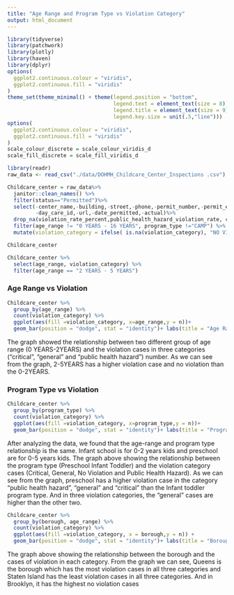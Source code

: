 ```yaml
---
title: "Age Range and Program Type vs Violation Category"
output: html_document
---
```


```r
library(tidyverse)
library(patchwork)
library(plotly)
library(haven)
library(dplyr)
options(
  ggplot2.continuous.colour = "viridis",
  ggplot2.continuous.fill = "viridis"
)
theme_set(theme_minimal() + theme(legend.position = "bottom",
                                  legend.text = element_text(size = 8),
                                  legend.title = element_text(size = 9),
                                  legend.key.size = unit(.5,"line")))
options(
  ggplot2.continuous.colour = "viridis",
  ggplot2.continuous.fill = "viridis"
)
scale_colour_discrete = scale_colour_viridis_d
scale_fill_discrete = scale_fill_viridis_d
```

```r
library(readr)
raw_data <- read_csv("./data/DOHMH_Childcare_Center_Inspections .csv")
```


```r
Childcare_center = raw_data%>%
  janitor::clean_names() %>%
  filter(status=="Permitted")%>%
  select(-center_name,-building,-street,-phone,-permit_number,-permit_expiration,
         -day_care_id,-url,-date_permitted,-actual)%>%
  drop_na(violation_rate_percent,public_health_hazard_violation_rate, critical_violation_rate, violation_status, age_range) %>% 
  filter(age_range != "0 YEARS - 16 YEARS", program_type !="CAMP") %>% 
  mutate(violation_category = ifelse( is.na(violation_category), "NO VIOLATION", violation_category))

Childcare_center
```


```r
Childcare_center %>% 
  select(age_range, violation_category) %>% 
  filter(age_range == "2 YEARS - 5 YEARS") 
```


### Age Range vs Violation

```r
Childcare_center %>% 
  group_by(age_range) %>% 
  count(violation_category) %>% 
  ggplot(aes(fill =violation_category, x=age_range,y = n))+
  geom_bar(position = "dodge", stat = "identity")+ labs(title = "Age Range vs. Violation Categrory",y = "Total Violation Cases", x = "Age_Range") 
```


The graph showed the relationship between two different group of age range (0 YEARS-2YEARS) and the violation cases in three categories (“critical”, “general” and “public health hazard”) number. As we can see from the graph, 2-5YEARS has a higher violation case and no violation than the 0-2YEARS. 

### Program Type vs Violation

```r
Childcare_center %>% 
  group_by(program_type) %>% 
  count(violation_category) %>% 
  ggplot(aes(fill =violation_category, x=program_type,y = n))+
  geom_bar(position = "dodge", stat = "identity")+ labs(title = "Program Type vs. Violation Categrory",y = "Total Violation Cases", x = "Program Type") 
```


After analyzing the data, we found that the age-range and program type relationship is the same. Infant school is for 0-2 years kids and preschool are for 0-5 years kids. The graph above showing the relationship between the program type (Preschool Infant Toddler) and the violation category cases (Critical, General, No Violation and Public Health Hazard). As we can see from the graph, preschool has a higher violation case in the category “public health hazard”, “general” and “critical” than the Infant toddler program type. And in three violation categories, the “general” cases are higher than the other two.

```r
Childcare_center %>% 
  group_by(borough, age_range) %>% 
  count(violation_category) %>% 
  ggplot(aes(fill =violation_category, x = borough,y = n)) +
  geom_bar(position = "dodge", stat = "identity")+ labs(title = "Borough vs. Violation Categrory",y = "Total Violation Cases", x = "Borough") 
```


The graph above showing the relationship between the borough and the cases of violation in each category. From the graph we can see, Queens is the borough which has the most violation cases in all three categories and Staten Island has the least violation cases in all three categories. And in Brooklyn, it has the highest no violation cases





